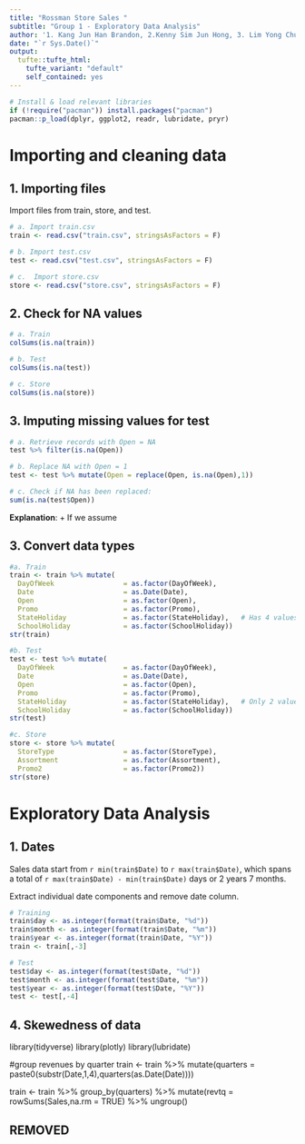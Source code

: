 ```yaml
---
title: "Rossman Store Sales "
subtitle: "Group 1 - Exploratory Data Analysis"
author: '1. Kang Jun Han Brandon, 2.Kenny Sim Jun Hong, 3. Lim Yong Chuan,  4. Tan Soon Wei,  5. Teo Xiangquan Martin'
date: "`r Sys.Date()`"
output:
  tufte::tufte_html: 
    tufte_variant: "default"
    self_contained: yes
---
```

```r
# Install & load relevant libraries
if (!require("pacman")) install.packages("pacman")
pacman::p_load(dplyr, ggplot2, readr, lubridate, pryr)
```

# Importing and cleaning data
## 1. Importing files 
Import files from train, store, and test.
``` r
# a. Import train.csv
train <- read.csv("train.csv", stringsAsFactors = F)

# b. Import test.csv
test <- read.csv("test.csv", stringsAsFactors = F)

# c.  Import store.csv
store <- read.csv("store.csv", stringsAsFactors = F)

```


## 2. Check for NA values
```r
# a. Train 
colSums(is.na(train)) 

# b. Test 
colSums(is.na(test))

# c. Store
colSums(is.na(store)) 
```

## 3. Imputing missing values for test
``` r
# a. Retrieve records with Open = NA
test %>% filter(is.na(Open))

# b. Replace NA with Open = 1
test <- test %>% mutate(Open = replace(Open, is.na(Open),1))

# c. Check if NA has been replaced:
sum(is.na(test$Open))
```
__Explanation__:
+ If we assume


## 3. Convert data types
``` r
#a. Train
train <- train %>% mutate(
  DayOfWeek                 = as.factor(DayOfWeek),
  Date                      = as.Date(Date),
  Open                      = as.factor(Open),
  Promo                     = as.factor(Promo), 
  StateHoliday              = as.factor(StateHoliday),   # Has 4 values!
  SchoolHoliday             = as.factor(SchoolHoliday))
str(train)

#b. Test
test <- test %>% mutate(
  DayOfWeek                 = as.factor(DayOfWeek),
  Date                      = as.Date(Date),
  Open                      = as.factor(Open),
  Promo                     = as.factor(Promo),
  StateHoliday              = as.factor(StateHoliday),   # Only 2 values! What're the state holidays?
  SchoolHoliday             = as.factor(SchoolHoliday))
str(test)

#c. Store
store <- store %>% mutate(
  StoreType                 = as.factor(StoreType),
  Assortment                = as.factor(Assortment),
  Promo2                    = as.factor(Promo2))
str(store)

```


# Exploratory Data Analysis
## 1. Dates
Sales data start from `r min(train$Date)` to `r max(train$Date)`, which spans a total of `r max(train$Date) - min(train$Date)` days or 2 years 7 months.

Extract individual date components and remove date column.
```r
# Training
train$day <- as.integer(format(train$Date, "%d"))
train$month <- as.integer(format(train$Date, "%m"))
train$year <- as.integer(format(train$Date, "%Y"))
train <- train[,-3]

# Test
test$day <- as.integer(format(test$Date, "%d"))
test$month <- as.integer(format(test$Date, "%m"))
test$year <- as.integer(format(test$Date, "%Y"))
test <- test[,-4]
```

## 4. Skewedness of data
library(tidyverse)
library(plotly)
library(lubridate)

#group revenues by quarter
train <- train %>%
          mutate(quarters = paste0(substr(Date,1,4),quarters(as.Date(Date))))

train <- train %>% 
          group_by(quarters) %>%
          mutate(revtq = rowSums(Sales,na.rm = TRUE) %>%
          ungroup()
          
## REMOVED
          